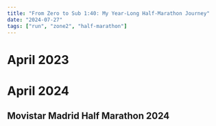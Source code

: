 ```yaml
---
title: "From Zero to Sub 1:40: My Year-Long Half-Marathon Journey"
date: "2024-07-27"
tags: ["run", "zone2", "half-marathon"]
---
```


# April 2023

# April 2024

## Movistar Madrid Half Marathon 2024

<CustomImage
  src="https://raw.githubusercontent.com/ramirolc02/content/master/images/half-start.jpg"
  alt="Half Marathon start"
/>
<CustomImage
  src="https://raw.githubusercontent.com/ramirolc02/content/master/images/ssg-ssr.jpeg"
  alt="Half Marathon Finish"
/>
